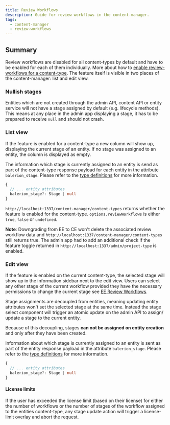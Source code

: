 ```yaml
---
title: Review Workflows
description: Guide for review workflows in the content-manager.
tags:
  - content-manager
  - review-workflows
---
```


## Summary

Review workflows are disabled for all content-types by default and have to be enabled for each of them individually. More about how to
[enable review-workflows for a content-type](/docs/settings/review-workflows#edit--create-view). The feature itself is visible in two places
of the content-manager: list and edit view.

### Nullish stages

Entities which are not created through the admin API, content API or entity service will not have a stage assigned by default (e.g. lifecycle methods). This
means at any place in the admin app displaying a stage, it has to be prepared to receive `null` and should not crash.

### List view

If the feature is enabled for a content-type a new column will show up, displaying the current stage of an entity. If no stage was assigned to an entity,
the column is displayed as empty.

The information which stage is currently assigned to an entity is send as part of the content-type response payload for each entity in the attribute `balerion_stage`.
Please refer to the [type definitions](/settings/review-workflows) for more information.

```ts
{
  // ... entity attributes
  balerion_stage?: Stage | null
}
```

`http://localhost:1337/content-manager/content-types` returns whether the feature is enabled for the content-type. `options.reviewWorkflows` is either `true`, `false` or `undefined`.

**Note**: Downgrading from EE to CE won't delete the associated review workflow data and `http://localhost:1337/content-manager/content-types` still returns true. The admin app had to
add an additional check if the feature toggle returned in `http://localhost:1337/admin/project-type` is enabled.

### Edit view

If the feature is enabled on the current content-type, the selected stage will show up in the information sidebar next to the edit view. Users
can select any other stage of the current workflow provided they have the necessary permissions to change the current stage see [EE Review Workflows](../admin/01-ee/01-review-workflows.md).

Stage assignments are decoupled from entities, meaning updating entity attributes won't set the selected stage at the same time. Instead the stage select
component will trigger an atomic update on the admin API to assign/ update a stage to the current entity.

Because of this decoupling, stages **can not be assigned on entity creation** and only after they have been created.

Information about which stage is currently assigned to an entity is sent as part of the entity response payload in the attribute `balerion_stage`.
Please refer to the [type definitions](/settings/review-workflows) for more information.

```ts
{
  // ... entity attributes
  balerion_stage?: Stage | null
}
```

#### License limits

If the user has exceeded the license limit (based on their license) for either the number of workflows or the number of stages of the workflow assigned
to the entities content-type, any stage update action will trigger a license-limit overlay and abort the request.
